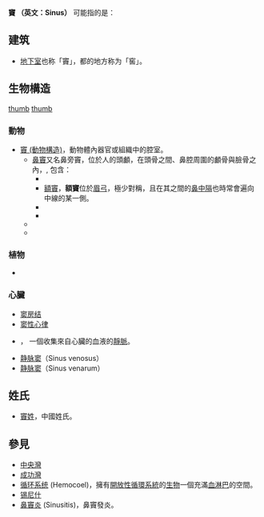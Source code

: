 {{Wiktionary|竇|sinus|Sinus}}
'''竇 （英文：Sinus）''' 可能指的是：
{{TOC right}}
==建筑==
* [[地下室|地下室]]也称「竇」，都的地方称为「窖」。

==生物構造==
[[FILE:Paranasal_Sinuses_ant.jpg|thumb]]
[[FILE:Paranasal_Sinuses_lat.jpg|thumb]]
===動物===
*[[竇_(動物構造)|竇 (動物構造)]]，動物體內器官或組織中的腔室。
** [[鼻竇|鼻竇]]又名鼻旁竇，位於人的頭顱，在頭骨之間、鼻腔周圍的顱骨與臉骨之內，, 包含：
*** {{tsl|en|Maxillary sinus||上頜竇}}
*** [[額竇|額竇]]，'''額竇'''位於[[眉弓|眉弓]]，極少對稱，且在其之間的[[鼻中隔|鼻中隔]]也時常會遍向中線的某一側。
*** {{tsl|en|Ethmoid sinus||篩竇}}
*** {{tsl|en|Sphenoidal sinus||蝶竇}}
** {{tsl|en|Anal sinuses||肛門竇}}
** {{tsl|en|Dural venous sinuses||硬腦膜靜脈竇}}
===植物===
*{{tsl|en|Sinus (botany)||竇 (植物學)}}
===心臟===
* [[窦房结|窦房结]]
* [[窦性心律|窦性心律]]
* {{tsl|en|Coronary sinus||冠狀動脈竇}}， 一個收集來自心臟的血液的[[靜脈|靜脈]]。
* [[静脉窦|静脉窦]]（Sinus venosus）
* [[静脉窦|静脉窦]]（Sinus venarum）
==姓氏==
*[[竇姓|竇姓]]，中國姓氏。

==參見==
* [[中央灣|中央灣]]
* [[成功灣|成功灣]]
* [[循环系统|循环系统]] (Hemocoel)，擁有[[開放性循環系統|開放性循環系統]]的[[生物|生物]]一個充滿[[血淋巴|血淋巴]]的空間。
* [[锡尼什|锡尼什]]
* [[鼻竇炎|鼻竇炎]] (Sinusitis)，鼻竇發炎。
{{disambig|Cat=一字消歧義}}